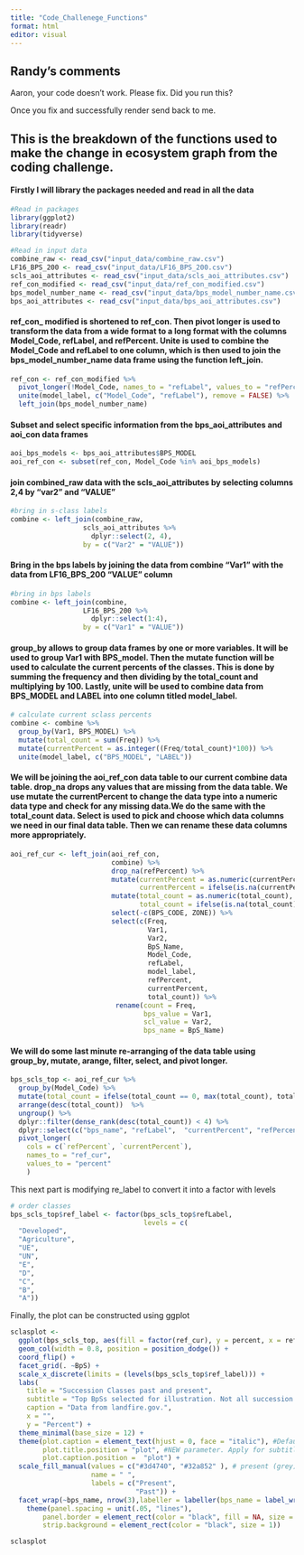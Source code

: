 ```yaml
---
title: "Code_Challenege_Functions"
format: html
editor: visual
---
```


##  Randy's comments

Aaron, your code doesn't work.  Please fix.  Did you run this?

Once you fix and successfully render send back to me.


## This is the breakdown of the functions used to make the change in ecosystem graph from the coding challenge.

#### Firstly I will library the packages needed and read in all the data

```r
#Read in packages
library(ggplot2)
library(readr) 
library(tidyverse)

#Read in input data 
combine_raw <- read_csv("input_data/combine_raw.csv")
LF16_BPS_200 <- read_csv("input_data/LF16_BPS_200.csv")
scls_aoi_attributes <- read_csv("input_data/scls_aoi_attributes.csv")
ref_con_modified <- read_csv("input_data/ref_con_modified.csv")
bps_model_number_name <- read_csv("input_data/bps_model_number_name.csv")
bps_aoi_attributes <- read_csv("input_data/bps_aoi_attributes.csv")
```

#### ref_con\_ modified is shortened to ref_con. Then pivot longer is used to transform the data from a wide format to a long format with the columns Model_Code, refLabel, and refPercent. Unite is used to combine the Model_Code and refLabel to one column, which is then used to join the bps_model_number_name data frame using the function left_join.

```r
ref_con <- ref_con_modified %>%
  pivot_longer(!Model_Code, names_to = "refLabel", values_to = "refPercent") %>%
  unite(model_label, c("Model_Code", "refLabel"), remove = FALSE) %>%
  left_join(bps_model_number_name)
```

#### Subset and select specific information from the bps_aoi_attributes and aoi_con data frames

```r
aoi_bps_models <- bps_aoi_attributes$BPS_MODEL
aoi_ref_con <- subset(ref_con, Model_Code %in% aoi_bps_models)
```

#### join combined_raw data with the scls_aoi_attributes by selecting columns 2,4 by "var2" and "VALUE"

```r
#bring in s-class labels
combine <- left_join(combine_raw, 
                  scls_aoi_attributes %>%
                    dplyr::select(2, 4),  
                  by = c("Var2" = "VALUE"))
```

#### Bring in the bps labels by joining the data from combine "Var1" with the data from LF16_BPS_200 "VALUE" column

```r
#bring in bps labels
combine <- left_join(combine, 
                  LF16_BPS_200 %>%
                    dplyr::select(1:4),
                  by = c("Var1" = "VALUE"))
```

#### group_by allows to group data frames by one or more variables. It will be used to group Var1 with BPS_model. Then the mutate function will be used to calculate the current percents of the classes. This is done by summing the frequency and then dividing by the total_count and multiplying by 100. Lastly, unite will be used to combine data from BPS_MODEL and LABEL into one column titled model_label.

```r
# calculate current sclass percents
combine <- combine %>%
  group_by(Var1, BPS_MODEL) %>%
  mutate(total_count = sum(Freq)) %>%
  mutate(currentPercent = as.integer((Freq/total_count)*100)) %>%
  unite(model_label, c("BPS_MODEL", "LABEL"))
```

#### We will be joining the aoi_ref_con data table to our current combine data table. drop_na drops any values that are missing from the data table. We use mutate the currentPercent to change the data type into a numeric data type and check for any missing data.We do the same with the total_count data. Select is used to pick and choose which data columns we need in our final data table. Then we can rename these data columns more appropriately.

```r
aoi_ref_cur <- left_join(aoi_ref_con,
                         combine) %>%
                         drop_na(refPercent) %>%
                         mutate(currentPercent = as.numeric(currentPercent),
                                currentPercent = ifelse(is.na(currentPercent), 0, currentPercent)) %>%
                         mutate(total_count = as.numeric(total_count),
                                total_count = ifelse(is.na(total_count), 0, total_count)) %>%
                         select(-c(BPS_CODE, ZONE)) %>%
                         select(c(Freq,
                                  Var1,
                                  Var2,
                                  BpS_Name,
                                  Model_Code,
                                  refLabel,
                                  model_label,
                                  refPercent,
                                  currentPercent,
                                  total_count)) %>%
                          rename(count = Freq,
                                 bps_value = Var1,
                                 scl_value = Var2,
                                 bps_name = BpS_Name)
```

#### We will do some last minute re-arranging of the data table using group_by, mutate, arange, filter, select, and pivot longer.

```r
bps_scls_top <- aoi_ref_cur %>%
  group_by(Model_Code) %>%
  mutate(total_count = ifelse(total_count == 0, max(total_count), total_count)) %>%
  arrange(desc(total_count))  %>%
  ungroup() %>%
  dplyr::filter(dense_rank(desc(total_count)) < 4) %>%
  dplyr::select(c("bps_name", "refLabel",  "currentPercent", "refPercent")) %>%
  pivot_longer(
    cols = c(`refPercent`, `currentPercent`), 
    names_to = "ref_cur", 
    values_to = "percent"
    )
```

This next part is modifying re_label to convert it into a factor with levels

```r
# order classes
bps_scls_top$ref_label <- factor(bps_scls_top$refLabel, 
                                 levels = c(
  "Developed",
  "Agriculture",
  "UE",
  "UN",
  "E",
  "D",
  "C",
  "B",
  "A"))
```

Finally, the plot can be constructed using ggplot

```r
sclasplot <-
  ggplot(bps_scls_top, aes(fill = factor(ref_cur), y = percent, x = ref_label)) + 
  geom_col(width = 0.8, position = position_dodge()) +
  coord_flip() +
  facet_grid(. ~BpS) +
  scale_x_discrete(limits = (levels(bps_scls_top$ref_label))) +
  labs(
    title = "Succession Classes past and present",
    subtitle = "Top BpSs selected for illustration. Not all succession classes present in all BpSs",
    caption = "Data from landfire.gov.",
    x = "",
    y = "Percent") +
  theme_minimal(base_size = 12) +
  theme(plot.caption = element_text(hjust = 0, face = "italic"), #Default is hjust=1
        plot.title.position = "plot", #NEW parameter. Apply for subtitle too.
        plot.caption.position =  "plot") +
  scale_fill_manual(values = c("#3d4740", "#32a852" ), # present (grey), historical (green)
                    name = " ", 
                    labels = c("Present",
                               "Past")) +
  facet_wrap(~bps_name, nrow(3),labeller = labeller(bps_name = label_wrap_gen())) +
    theme(panel.spacing = unit(.05, "lines"),
        panel.border = element_rect(color = "black", fill = NA, size = 1), 
        strip.background = element_rect(color = "black", size = 1))

sclasplot
```
